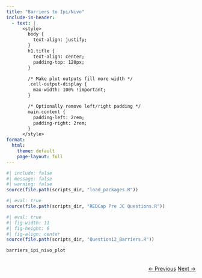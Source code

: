 ```yaml
---
title: "Barriers to Ipi/Nivo"
include-in-header: 
  - text: |
      <style>
        body {
          text-align: justify;
        }
        h1.title {
          text-align: center;
          padding-top: 120px;
        }

        /* Make plot outputs fill more width */
        .cell-output-display {
          max-width: 100% !important;
        }

        /* Optionally remove left/right padding */
        main.content {
          padding-left: 2rem;
          padding-right: 2rem;
        }
      </style>
format:
  html:
    theme: default
    page-layout: full
---
```


```r
#| include: false
#| message: false
#| warning: false
source(file.path(scripts_dir, "load_packages.R"))
```



```r
#| eval: true
source(file.path(scripts_dir, "REDCap Pre JC Questions.R"))

```



```r
#| eval: true
#| fig-width: 11
#| fig-height: 6
#| fig-align: center
source(file.path(scripts_dir, "Question12_Barriers.R"))

barriers_ipi_nivo_plot
```

<div style="text-align: right; margin-top: 2rem;">
  <a href="../dosing/" class="btn btn-primary">← Previous</a>
  <a href="../../article/introduction" class="btn btn-primary">Next →</a>
</div>